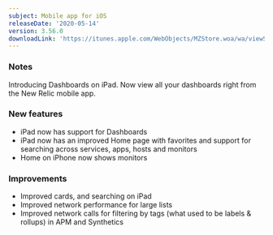 ```yaml
---
subject: Mobile app for iOS
releaseDate: '2020-05-14'
version: 3.56.0
downloadLink: 'https://itunes.apple.com/WebObjects/MZStore.woa/wa/viewSoftware?id=594038638&mt=8'
---
```


### Notes

Introducing Dashboards on iPad. Now view all your dashboards right from the New Relic mobile app.

### New features

* iPad now has support for Dashboards
* iPad now has an improved Home page with favorites and support for searching across services, apps, hosts and monitors
* Home on iPhone now shows monitors

### Improvements

* Improved cards, and searching on iPad
* Improved network performance for large lists
* Improved network calls for filtering by tags (what used to be labels & rollups) in APM and Synthetics
